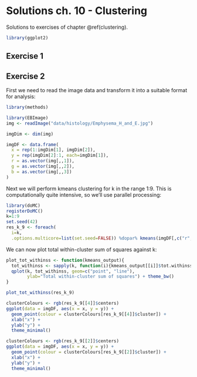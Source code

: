 # Solutions ch. 10 - Clustering {#solutions-clustering}

Solutions to exercises of chapter \@ref(clustering). 

<!--
set.seed(42)
dbscanRes <- dbscan::dbscan(t(e), eps=85, minPts=5)


d <- dist((t(e)[dbscanRes$cluster>0,]))

dbscanS <- silhouette(dbscanRes$cluster[dbscanRes$cluster>0], d)
plot(dbscanS, col="black")

-->

```r
library(ggplot2)
```


## Exercise 1


## Exercise 2

First we need to read the image data and transform it into a suitable format for analysis:

```r
library(methods)
```

```r
library(EBImage)
img <- readImage("data/histology/Emphysema_H_and_E.jpg")

imgDim <- dim(img)
```

```r
imgDF <- data.frame(
  x = rep(1:imgDim[1], imgDim[2]),
  y = rep(imgDim[2]:1, each=imgDim[1]),
  r = as.vector(img[,,1]),
  g = as.vector(img[,,2]),
  b = as.vector(img[,,3])
)
```

Next we will perform kmeans clustering for k in the range 1:9. This is computationally quite intensive, so we'll use parallel processing:
```r
library(doMC)
registerDoMC()
k=1:9
set.seed(42)
res_k_9 <- foreach(
  i=k, 
  .options.multicore=list(set.seed=FALSE)) %dopar% kmeans(imgDF[,c("r", "g", "b")], i, nstart=50)
```

We can now plot total within-cluster sum of squares against k:
```r
plot_tot_withinss <- function(kmeans_output){
  tot_withinss <- sapply(k, function(i){kmeans_output[[i]]$tot.withinss})
  qplot(k, tot_withinss, geom=c("point", "line"), 
        ylab="Total within-cluster sum of squares") + theme_bw()
}

plot_tot_withinss(res_k_9)
```



```r
clusterColours <- rgb(res_k_9[[4]]$centers) 
ggplot(data = imgDF, aes(x = x, y = y)) + 
  geom_point(colour = clusterColours[res_k_9[[4]]$cluster]) +
  xlab("x") +
  ylab("y") +
  theme_minimal()
```


```r
clusterColours <- rgb(res_k_9[[2]]$centers) 
ggplot(data = imgDF, aes(x = x, y = y)) + 
  geom_point(colour = clusterColours[res_k_9[[2]]$cluster]) +
  xlab("x") +
  ylab("y") +
  theme_minimal()
```

